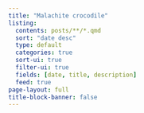 ```yaml
---
title: "Malachite crocodile"
listing:
  contents: posts/**/*.qmd
  sort: "date desc"
  type: default
  categories: true
  sort-ui: true
  filter-ui: true
  fields: [date, title, description]
  feed: true
page-layout: full
title-block-banner: false 
---
```



